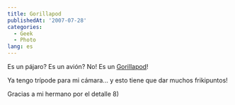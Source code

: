 ```yaml
---
title: Gorillapod
publishedAt: '2007-07-28'
categories:
  - Geek
  - Photo
lang: es
---
```


Es un pájaro? Es un avión? No! Es un [Gorillapod](http://www.joby.com/es/gp2.html)!

Ya tengo trípode para mi cámara... y esto tiene que dar muchos frikipuntos!

Gracias a mi hermano por el detalle 8)
